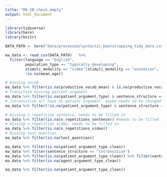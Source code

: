 ```yaml
---
title: "MA_SB_check_empty"
output: html_document
---
```


```r

library(tidyverse)
library(here)
library(knitr)

```

```r

DATA_PATH <- here("data/processed/syntactic_bootstrapping_tidy_data.csv") # make all variables (i.e. things that might change) as capital letters at the top of the scripts

ma_data <- read_csv(DATA_PATH)   %>%
  filter(language == "English",
         population_type == "typically_developing", 
         stimuli_modality == "video"|stimuli_modality == "animation",
         !is.na(mean_age))

# missing vocab
ma_data %>% filter(is.na(productive_vocab_mean) & is.na(productive_vocab_median)) 
# transitive missing patient argument
ma_data %>% filter(is.na(patient_argument_type) & sentence_structure == "transitive") 
# intransitive all have no patient argument, maybe needs to be changed to something else
ma_data %>% filter(!is.na(patient_argument_type) & sentence_structure == "intransitive" ) # error needs to be fixed

# missing n_repetition sentence, needs to be filled in
ma_data %>% filter(is.na(n_repetitions_sentence)) #needs to be filled in 
# missing n_repetition video, needs to be filled in
ma_data %>% filter(is.na(n_repetitions_video)) 
# missing test question
ma_data %>% filter(is.na(test_question)) 

ma_data %>% filter(is.na(patient_argument_type_clean))
ma_data %>% filter(sentence_structure == "intransitive")
ma_data %>% filter(is.na(patient_argument_type_clean)) %>% filter(sentence_structure == "intransitive")
ma_data %>% filter(is.na(agent_argument_type_clean))

```
```r
ma_data %>% filter(is.na(patient_argument_type_clean))
```

